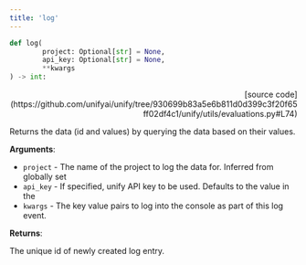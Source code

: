 ```yaml
---
title: 'log'
---
```


```python
def log(
        project: Optional[str] = None,
        api_key: Optional[str] = None,
        **kwargs
) -> int:
```

<p align="right">[source code](https://github.com/unifyai/unify/tree/930699b83a5e6b811d0d399c3f20f65ff02df4c1/unify/utils/evaluations.py#L74)</p>

Returns the data (id and values) by querying the data based on their values.

**Arguments**:

- `project` - The name of the project to log the data for. Inferred from globally set
- `api_key` - If specified, unify API key to be used. Defaults to the value in the
- `kwargs` - The key value pairs to log into the console as part of this log event.



**Returns**:

The unique id of newly created log entry.